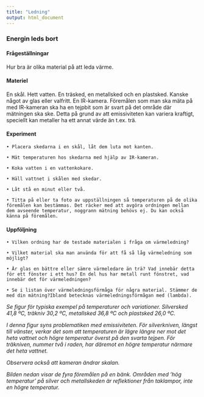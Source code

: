 ```yaml
---
title: "Ledning"
output: html_document
---
```



### Energin leds bort


#### Frågeställningar

Hur bra är olika material på att leda värme.


#### Materiel

En skål. Hett vatten. En träsked, en metallsked och en plastsked. Kanske något av glas eller valfritt. 
En IR-kamera.
Föremålen som man ska mäta på med IR-kameran ska ha en tejpbit som är svart på det område där mätningen ska ske. Detta på grund av att emissiviteten kan variera kraftigt, speciellt kan metaller ha ett annat värde än t.ex. trä.



#### Experiment

    • Placera skedarna i en skål, låt dem luta mot kanten.

    • Mät temperaturen hos skedarna med hjälp av IR-kameran.

    • Koka vatten i en vattenkokare.

    • Häll vattnet i skålen med skedar.

    • Låt stå en minut eller två.

    • Titta på eller ta foto av uppställningen så temperaturen på de olika föremålen kan bestämmas. Det räcker med att avgöra ordningen mellan dem avseende temperatur, noggrann mätning behövs ej. Du kan också känna på föremålen.



#### Uppföljning

    • Vilken ordning har de testade materialen i fråga om värmeledning?

    • Vilket material ska man använda för att få så låg värmeledning som möjligt?

    • Är glas en bättre eller sämre värmeledare än trä? Vad innebär detta för ett fönster i ett hus? En del hus har metall runt fönstret, vad innebär det för värmeledningen?

    • Se i listan över värmeledningsförmåga för några material. Stämmer de med din mätning?Ibland betecknas värmeledningsförmågan med (lambda).

*Se figur för typiska exempel på temperaturer och variationer. Silversked 41,8 ºC, träkniv  30,2 ºC, metallsked 36,8 ºC och plastsked 26,0 ºC.*




*I denna figur syns problematiken med emissiviteten. För silverkniven, längst till vänster, verkar det som att temperaturen är lägre längre ner mot det heta vattnet och högre temperatur överst på den svarta tejpen. För träkniven, nummer två i raden, har däremot en högre temperatur närmare det heta vattnet.*

*Observera också att kameran ändrar skalan.*

*Bilden nedan visar de fyra föremålen på en bänk. Områden med ’hög temperatur’ på silver och metallskeden är reflektioner från taklampor, inte en högre temperatur.*











